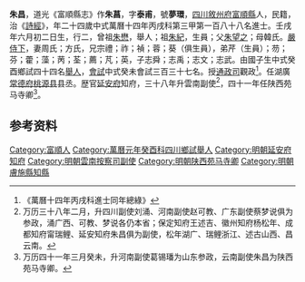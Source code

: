 {{明清人物信息框
| 姓名 = 朱昌
| 原名 =
| 圖片名稱= 
| 圖片大小 =
| 圖片說明 = 
| 最高職務 =陕西苑马寺卿
| 國家 = 大明 
| 爵位 =
| 籍貫 = [[四川|四川]][[敘州府|敘州府]][[富順縣|富順縣]]
| 族裔 = 
| 旗籍 = 
| 字號 = 
| 諡號 =
| 出生日期 = 壬戌年六月初二日
| 出生地點 =
| 逝世日期 = 卒年不詳
| 逝世地點 =
| 墓葬 =
| 配偶 = 周氏；方氏
| 親屬 = 曾祖[[朱懋|朱懋]]，祖[[朱紀|朱紀]]，父[[朱望之|朱望之]]，母韓氏
| 出身 =
* 萬曆元年癸酉科舉人
* 萬曆十四年丙戌科進士
| 經歷 =
| 著作 =  
}}
'''朱昌'''{{BD|1563年||？年||}}，道光《富順縣志》作'''朱菖'''，字'''泰甫'''，號'''夢環'''，[[四川|四川]][[敘州府|敘州府]][[富順縣|富順縣]]人，民籍，治《[[詩經|詩經]]》，年二十四歲中式萬曆十四年丙戌科第三甲第一百八十八名進士。壬戌年六月初二日生，行二，曾祖[[朱懋|朱懋]]，舉人；祖[[朱紀|朱紀]]，生員；父[[朱望之|朱望之]]；母韓氏。[[嚴侍下|嚴侍下]]，妻周氏；方氏，兄宗禮；祚；禎；蓉；葵（俱生員），弟芹（生員）；芴；芬；藿；藻；苪；荃；薦；芃；英，子志舜；志禹；志文；志武。由國子生中式癸酉鄉試四十四名[[舉人|舉人]]，[[會試|會試]]中式癸未會試三百三十七名。授[[通政司|通政司]]觀政<ref>《萬曆十四年丙戌科進士同年總綠》</ref>。任湖廣[[常德府|常德府]][[桃源县|桃源县]]县丞。歴官[[延安府|延安府]]知府，三十八年升雲南副使<ref>万历三十八年二月，升四川副使刘涌、河南副使赵可教、广东副使蔡梦说俱为参政，涌广西、可教、梦说各仍本省；保定知府王述吉、徽州知府杨松年、成都知府甯瑞鲤、延安知府朱昌俱为副使，松年湖广、瑞鲤浙江、述古山西、昌云南。</ref>，四十一年任陕西苑马寺卿<ref>万历四十一年三月癸未，升河南副使葛锡璠为山东参政，云南副使朱昌为陕西苑马寺卿。</ref>。

== 参考资料 ==
{{reflist}}

{{start box}}
{{s-off}}
{{s-before|[[唐寧_(明朝)|唐寧]]}}
{{s-title|明朝膚施縣知縣|萬曆年間}}
{{s-after|[[呂封齊|呂封齊]]}}
{{end box}}

{{萬曆十四年丙戌科殿试金榜}}

{{Authority control}}

{{DEFAULTSORT:}}
[[Category:富順人|Category:富順人]]
[[Category:萬曆元年癸酉科四川鄉試舉人|Category:萬曆元年癸酉科四川鄉試舉人]]
[[Category:明朝延安府知府|Category:明朝延安府知府]]
[[Category:明朝雲南按察司副使|Category:明朝雲南按察司副使]]
[[Category:明朝陕西苑马寺卿|Category:明朝陕西苑马寺卿]]
[[Category:明朝膚施縣知縣|Category:明朝膚施縣知縣]]


{{明朝人物小作品}}